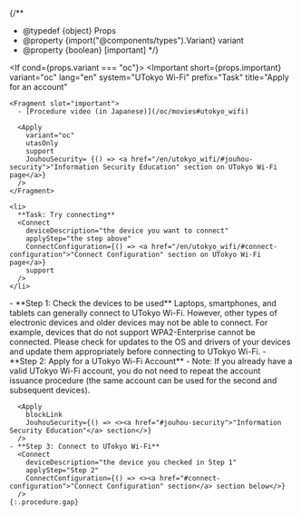 
{/**
  * @typedef {object} Props
  * @property {import("@components/types").Variant} variant
  * @property {boolean} [important]
  */}

<If cond={props.variant === "oc"}>
  <Important
    short={props.important}
    variant="oc"
    lang="en"
    system="UTokyo Wi-Fi"
    prefix="Task"
    title="Apply for an account"
  >
    <Fragment slot="important">
      - [Procedure video (in Japanese)](/oc/movies#utokyo_wifi)

      <Apply
        variant="oc"
        utasOnly
        support
        JouhouSecurity= {() => <a href="/en/utokyo_wifi/#jouhou-security">"Information Security Education" section on UTokyo Wi-Fi page</a>}
      />
    </Fragment>

    <li>
      **Task: Try connecting**
      <Connect
        deviceDescription="the device you want to connect"
        applyStep="the step above"
        ConnectConfiguration={() => <a href="/en/utokyo_wifi/#connect-configuration">"Connect Configuration" section on UTokyo Wi-Fi page</a>}
        support
      />
    </li>
  </Important>
  <Fragment slot="else">
    - **Step 1: Check the devices to be used**  
      Laptops, smartphones, and tablets can generally connect to UTokyo Wi-Fi. However, other types of electronic devices and older devices may not be able to connect. For example, devices that do not support WPA2-Enterprise cannot be connected. Please check for updates to the OS and drivers of your devices and update them appropriately before connecting to UTokyo Wi-Fi.
    - **Step 2: Apply for a UTokyo Wi-Fi Account**
      - Note: If you already have a valid UTokyo Wi-Fi account, you do not need to repeat the account issuance procedure (the same account can be used for the second and subsequent devices).

      <Apply
        blockLink
        JouhouSecurity={() => <><a href="#jouhou-security">"Information Security Education"</a> section</>}
      />
    - **Step 3: Connect to UTokyo Wi-Fi**
      <Connect
        deviceDescription="the device you checked in Step 1"
        applyStep="Step 2"
        ConnectConfiguration={() => <><a href="#connect-configuration">"Connect Configuration" section</a> section below</>}
      />
    {:.procedure.gap}
  </Fragment>
</If>
